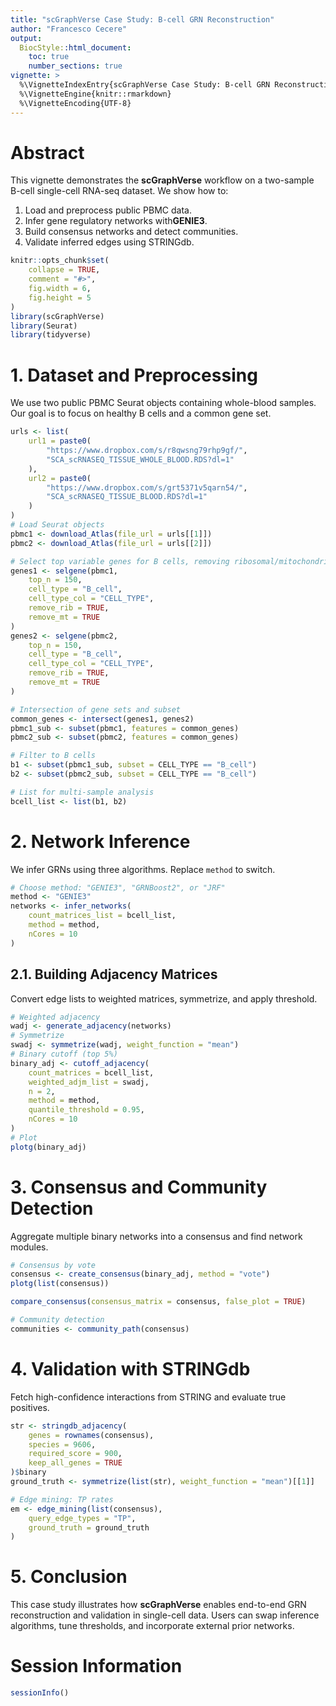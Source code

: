 ```yaml
---
title: "scGraphVerse Case Study: B-cell GRN Reconstruction"
author: "Francesco Cecere"
output:
  BiocStyle::html_document:
    toc: true
    number_sections: true
vignette: >
  %\VignetteIndexEntry{scGraphVerse Case Study: B-cell GRN Reconstruction}
  %\VignetteEngine{knitr::rmarkdown}
  %\VignetteEncoding{UTF-8}
---
```



# Abstract

This vignette demonstrates the **scGraphVerse** workflow on a two-sample B-cell
single-cell RNA-seq dataset. We show how to:

1. Load and preprocess public PBMC data.
2. Infer gene regulatory networks with**GENIE3**.
3. Build consensus networks and detect communities.
4. Validate inferred edges using STRINGdb.

```r
knitr::opts_chunk$set(
    collapse = TRUE,
    comment = "#>",
    fig.width = 6,
    fig.height = 5
)
library(scGraphVerse)
library(Seurat)
library(tidyverse)
```

# 1. Dataset and Preprocessing

We use two public PBMC Seurat objects containing whole-blood samples.
Our goal is to focus on healthy B cells and a common gene set.

```r
urls <- list(
    url1 = paste0(
        "https://www.dropbox.com/s/r8qwsng79rhp9gf/",
        "SCA_scRNASEQ_TISSUE_WHOLE_BLOOD.RDS?dl=1"
    ),
    url2 = paste0(
        "https://www.dropbox.com/s/grt5371v5qarn54/",
        "SCA_scRNASEQ_TISSUE_BLOOD.RDS?dl=1"
    )
)
# Load Seurat objects
pbmc1 <- download_Atlas(file_url = urls[[1]])
pbmc2 <- download_Atlas(file_url = urls[[2]])

# Select top variable genes for B cells, removing ribosomal/mitochondrial
genes1 <- selgene(pbmc1,
    top_n = 150,
    cell_type = "B_cell",
    cell_type_col = "CELL_TYPE",
    remove_rib = TRUE,
    remove_mt = TRUE
)
genes2 <- selgene(pbmc2,
    top_n = 150,
    cell_type = "B_cell",
    cell_type_col = "CELL_TYPE",
    remove_rib = TRUE,
    remove_mt = TRUE
)

# Intersection of gene sets and subset
common_genes <- intersect(genes1, genes2)
pbmc1_sub <- subset(pbmc1, features = common_genes)
pbmc2_sub <- subset(pbmc2, features = common_genes)

# Filter to B cells
b1 <- subset(pbmc1_sub, subset = CELL_TYPE == "B_cell")
b2 <- subset(pbmc2_sub, subset = CELL_TYPE == "B_cell")

# List for multi-sample analysis
bcell_list <- list(b1, b2)
```

# 2. Network Inference

We infer GRNs using three algorithms. Replace `method` to switch.

```r
# Choose method: "GENIE3", "GRNBoost2", or "JRF"
method <- "GENIE3"
networks <- infer_networks(
    count_matrices_list = bcell_list,
    method = method,
    nCores = 10
)
```

## 2.1. Building Adjacency Matrices

Convert edge lists to weighted matrices, symmetrize, and apply threshold.

```r
# Weighted adjacency
wadj <- generate_adjacency(networks)
# Symmetrize
swadj <- symmetrize(wadj, weight_function = "mean")
# Binary cutoff (top 5%)
binary_adj <- cutoff_adjacency(
    count_matrices = bcell_list,
    weighted_adjm_list = swadj,
    n = 2,
    method = method,
    quantile_threshold = 0.95,
    nCores = 10
)
# Plot
plotg(binary_adj)
```

# 3. Consensus and Community Detection

Aggregate multiple binary networks into a consensus and find network modules.

```r
# Consensus by vote
consensus <- create_consensus(binary_adj, method = "vote")
plotg(list(consensus))

compare_consensus(consensus_matrix = consensus, false_plot = TRUE)

# Community detection
communities <- community_path(consensus)
```

# 4. Validation with STRINGdb

Fetch high-confidence interactions from STRING and evaluate true positives.

```r
str <- stringdb_adjacency(
    genes = rownames(consensus),
    species = 9606,
    required_score = 900,
    keep_all_genes = TRUE
)$binary
ground_truth <- symmetrize(list(str), weight_function = "mean")[[1]]

# Edge mining: TP rates
em <- edge_mining(list(consensus),
    query_edge_types = "TP",
    ground_truth = ground_truth
)
```

# 5. Conclusion

This case study illustrates how **scGraphVerse** enables end-to-end
GRN reconstruction and validation in single-cell data. 
Users can swap inference algorithms, tune thresholds,
and incorporate external prior networks.

# Session Information

```r
sessionInfo()
```

